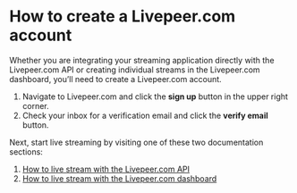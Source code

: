 
<DocsLayout title="How to create a Livepeer.com account - Livepeer.com" description="How to create a Livepeer.com account">

# How to create a Livepeer.com account

Whether you are integrating your streaming application directly with the
Livepeer.com API or creating individual streams in the Livepeer.com dashboard,
you’ll need to create a Livepeer.com account.

1. Navigate to Livepeer.com and click the **sign up** button in the upper right
   corner.
1. Check your inbox for a verification email and click the **verify email**
   button.

Next, start live streaming by visiting one of these two documentation sections:

1. [How to live stream with the Livepeer.com API](/docs/guides/api/overview)
1. [How to live stream with the Livepeer.com dashboard](/docs/guides/dashboard/overview)

</DocsLayout>
